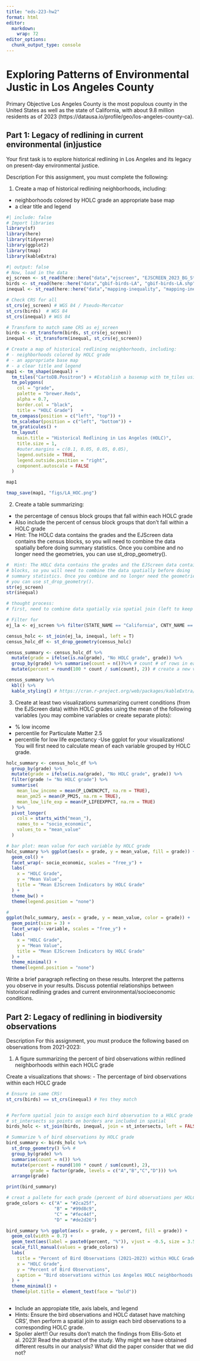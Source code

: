 ```yaml
---
title: "eds-223-hw2"
format: html
editor: 
  markdown: 
    wrap: 72
editor_options: 
  chunk_output_type: console
---
```


# Exploring Patterns of Environmental Justic in Los Angeles County
Primary Objective
Los Angeles County is the most populous county in the United States as well as the state of California, with about 9.8 million residents as of 2023 (https://datausa.io/profile/geo/los-angeles-county-ca).

## Part 1: Legacy of redlining in current environmental (in)justice

Your first task is to explore historical redlining in Los Angeles and
its legacy on present-day environmental justice.

Description 
For this assignment, you must complete the following:

1. Create a map of historical redlining neighborhoods, including:
- neighborhoods colored by HOLC grade an appropriate base map 
- a clear title and legend 

```r
#| include: false
# Import libraries
library(sf)
library(here)
library(tidyverse)
library(ggplot2)
library(tmap)
library(kableExtra)

```


```r
#| output: false
# Now, load in the data
ej_screen <- st_read(here::here("data","ejscreen", "EJSCREEN_2023_BG_StatePct_with_AS_CNMI_GU_VI.gdb"))
birds <- st_read(here::here("data","gbif-birds-LA", "gbif-birds-LA.shp"))
inequal <- st_read(here::here("data","mapping-inequality", "mapping-inequality-los-angeles.json"))
```


```r
# Check CRS for all
st_crs(ej_screen) # WGS 84 / Pseudo-Mercator 
st_crs(birds)  # WGS 84 
st_crs(inequal) # WGS 84 

# Transform to match same CRS as ej_screen
birds <- st_transform(birds, st_crs(ej_screen))
inequal <- st_transform(inequal, st_crs(ej_screen))
```



```r
# Create a map of historical redlining neighborhoods, including:
# - neighborhoods colored by HOLC grade 
# - an appropriate base map 
# - a clear title and legend 
map1 <- tm_shape(inequal) +
  tm_tiles("CartoDB.Positron") + #Establish a basemap with tm_tiles using a view from https://leaflet-extras.github.io/leaflet-providers/preview/
  tm_polygons(
    col = "grade",
    palette = "brewer.Reds",
    alpha = 0.7,                      
    border.col = "black",
    title = "HOLC Grade")   +
  tm_compass(position = c("left", "top")) +
  tm_scalebar(position = c("left", "bottom")) +
  tm_graticules() +
  tm_layout(
    main.title = "Historical Redlining in Los Angeles (HOLC)", 
    title.size = 1,
    #outer.margins = c(0.1, 0.05, 0.05, 0.05),
    legend.outside = TRUE,
    legend.outside.position = "right",
    component.autoscale = FALSE
  )

map1

tmap_save(map1, "figs/LA_HOC.png")

```


2. Create a table summarizing: 
- the percentage of census block groups that fall within each HOLC grade 
- Also include the percent of census block groups that don’t fall within a HOLC grade 
- Hint: The HOLC data contains the grades and the EJScreen data contains the census
blocks, so you will need to combine the data spatially before doing
summary statistics. Once you combine and no longer need the geometries,
you can use st_drop_geometry(). 

```r
#  Hint: The HOLC data contains the grades and the EJScreen data contains the census
# blocks, so you will need to combine the data spatially before doing
# summary statistics. Once you combine and no longer need the geometries,
# you can use st_drop_geometry(). 
str(ej_screen)
str(inequal)

# thought process: 
# first, need to combine data spatially via spatial join (left to keep observations in x + observations in y that are found in x), then drop geoms...  assign HOLC grade to each census block

# Filter for 
ej_la <- ej_screen %>% filter(STATE_NAME == "California", CNTY_NAME == "Los Angeles County") # Keep all LA census blocks and not just ones that intersect HOLC polygons

census_holc <- st_join(ej_la, inequal, left = T)
census_holc_df <- st_drop_geometry(census_holc)

census_summary <- census_holc_df %>%
  mutate(grade = ifelse(is.na(grade), "No HOLC grade", grade)) %>% 
  group_by(grade) %>% summarise(count = n())%>% # count # of rows in each grade group
  mutate(percent = round(100 * count / sum(count), 2)) # create a new variable to calculate the percent of how much each grade over the total observations represents

census_summary %>% 
  kbl() %>%
  kable_styling() # https://cran.r-project.org/web/packages/kableExtra/vignettes/awesome_table_in_html.html 


```




3. Create at least two visualizations summarizing current conditions (from the EJScreen data) within HOLC grades using the mean of the following variables (you may combine
variables or create separate plots): 

- % low income 
- percentile for Particulate Matter 2.5 
- percentile for low life expectancy 
-Use ggplot for your visualizations! You will first need to calculate mean of each variable grouped by HOLC grade. 

```r
holc_summary <- census_holc_df %>%
  group_by(grade) %>% 
  mutate(grade = ifelse(is.na(grade), "No HOLC grade", grade)) %>%
  filter(grade != "No HOLC grade") %>%
  summarise(
    mean_low_income = mean(P_LOWINCPCT, na.rm = TRUE),
    mean_pm25 = mean(P_PM25, na.rm = TRUE),
    mean_low_life_exp = mean(P_LIFEEXPPCT, na.rm = TRUE)
  ) %>%
  pivot_longer(
    cols = starts_with("mean_"),
    names_to = "socio_economic",
    values_to = "mean_value"
  ) 

# bar plot: mean value for each variable by HOLC grade
holc_summary %>% ggplot(aes(x = grade, y = mean_value, fill = grade)) +
  geom_col() +
  facet_wrap(~ socio_economic, scales = "free_y") +
  labs(
    x = "HOLC Grade",
    y = "Mean Value",
    title = "Mean EJScreen Indicators by HOLC Grade"
  ) +
  theme_bw() + 
  theme(legend.position = "none") 

# 
ggplot(holc_summary, aes(x = grade, y = mean_value, color = grade)) +
  geom_point(size = 3) +
  facet_wrap(~ variable, scales = "free_y") +
  labs(
    x = "HOLC Grade",
    y = "Mean Value",
    title = "Mean EJScreen Indicators by HOLC Grade"
  ) +
  theme_minimal() +
  theme(legend.position = "none")

```


Write a brief paragraph reflecting on these results. Interpret the patterns you observe in your results. Discuss potential relationships between historical redlining grades and current
environmental/socioeconomic conditions. 




## Part 2: Legacy of redlining in biodiversity observations

Description
For this assignment, you must produce the following based on observations from 2021-2023:

1. A figure summarizing the percent of bird observations within redlined neighborhoods within each HOLC grade

Create a visualizations that shows:
- The percentage of bird observations within each HOLC grade
```r
# Ensure in same CRS! 
st_crs(birds) == st_crs(inequal) # Yes they match 


# Perform spatial join to assign each bird observation to a HOLC grade polygon
# st_intersects so points on borders are included in spatial 
birds_holc <- st_join(birds, inequal, join = st_intersects, left = FALSE)

# Summarize % of bird observations by HOLC grade
bird_summary <- birds_holc %>%
  st_drop_geometry() %>% #
  group_by(grade) %>%
  summarise(count = n()) %>%
  mutate(percent = round(100 * count / sum(count), 2),
         grade = factor(grade, levels = c("A","B","C","D"))) %>%
  arrange(grade)

print(bird_summary)

# creat a pallete for each grade (percent of bird observations per HOLC grade)
grade_colors <- c("A" = "#2ca25f",
                  "B" = "#99d8c9",
                  "C" = "#fec44f",
                  "D" = "#de2d26")

bird_summary %>% ggplot(aes(x = grade, y = percent, fill = grade)) +
  geom_col(width = 0.7) +
  geom_text(aes(label = paste0(percent, "%")), vjust = -0.5, size = 3.5) +
  scale_fill_manual(values = grade_colors) +
  labs(
    title = "Percent of Bird Observations (2021–2023) within HOLC Grades",
    x = "HOLC Grade",
    y = "Percent of Bird Observations",
    caption = "Bird observations within Los Angeles HOLC neighborhoods (2021–2023)."
  ) +
  theme_minimal() +
  theme(plot.title = element_text(face = "bold"))



```


- Include an appropiate title, axis labels, and legend
- Hints: Ensure the bird observations and HOLC dataset have matching CRS’, then perform a spatial join to assign each bird observations to a corresponding HOLC grade.
- Spolier alert!! Our results don’t match the findings from Ellis-Soto et al. 2023! Read the abstract of the study. Why might we have obtained different results in our analysis? What did the paper consider that we did not?








